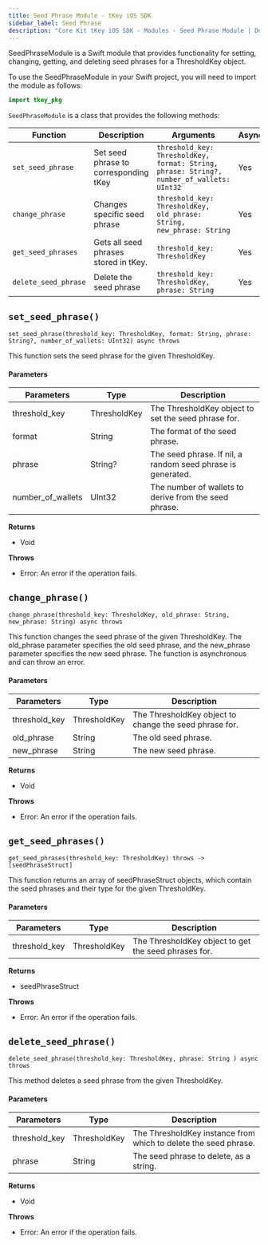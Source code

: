 ```yaml
---
title: Seed Phrase Module - tKey iOS SDK
sidebar_label: Seed Phrase
description: "Core Kit tKey iOS SDK - Modules - Seed Phrase Module | Documentation - Web3Auth"
---
```


SeedPhraseModule is a Swift module that provides functionality for setting, changing, getting, and
deleting seed phrases for a ThresholdKey object.

To use the SeedPhraseModule in your Swift project, you will need to import the module as follows:

```swift
import tkey_pkg
```

`SeedPhraseModule` is a class that provides the following methods:

| Function             | Description                           | Arguments                                                                                 | Async | return                |
| -------------------- | ------------------------------------- | ----------------------------------------------------------------------------------------- | ----- | --------------------- |
| `set_seed_phrase`    | Set seed phrase to corresponding tKey | `threshold_key: ThresholdKey, format: String, phrase: String?, number_of_wallets: UInt32` | Yes   | `void`                |
| `change_phrase`      | Changes specific seed phrase          | `threshold_key: ThresholdKey, old_phrase: String, new_phrase: String`                     | Yes   | `void`                |
| `get_seed_phrases`   | Gets all seed phrases stored in tKey. | `threshold_key: ThresholdKey`                                                             | Yes   | `[seedPhraseStruct] ` |
| `delete_seed_phrase` | Delete the seed phrase                | `threshold_key: ThresholdKey, phrase: String`                                             | Yes   | `void`                |

## `set_seed_phrase()`

`set_seed_phrase(threshold_key: ThresholdKey, format: String, phrase: String?, number_of_wallets: UInt32) async throws`

This function sets the seed phrase for the given ThresholdKey.

#### Parameters

| Parameters        | Type         | Description                                                 |
| ----------------- | ------------ | ----------------------------------------------------------- |
| threshold_key     | ThresholdKey | The ThresholdKey object to set the seed phrase for.         |
| format            | String       | The format of the seed phrase.                              |
| phrase            | String?      | The seed phrase. If nil, a random seed phrase is generated. |
| number_of_wallets | UInt32       | The number of wallets to derive from the seed phrase.       |

**Returns**

- Void

**Throws**

- Error: An error if the operation fails.

## `change_phrase()`

`change_phrase(threshold_key: ThresholdKey, old_phrase: String, new_phrase: String) async throws`

This function changes the seed phrase of the given ThresholdKey. The old_phrase parameter specifies
the old seed phrase, and the new_phrase parameter specifies the new seed phrase. The function is
asynchronous and can throw an error.

#### Parameters

| Parameters    | Type         | Description                                            |
| ------------- | ------------ | ------------------------------------------------------ |
| threshold_key | ThresholdKey | The ThresholdKey object to change the seed phrase for. |
| old_phrase    | String       | The old seed phrase.                                   |
| new_phrase    | String       | The new seed phrase.                                   |

**Returns**

- Void

**Throws**

- Error: An error if the operation fails.

## `get_seed_phrases()`

`get_seed_phrases(threshold_key: ThresholdKey) throws -> [seedPhraseStruct]`

This function returns an array of seedPhraseStruct objects, which contain the seed phrases and their
type for the given ThresholdKey.

#### Parameters

| Parameters    | Type         | Description                                          |
| ------------- | ------------ | ---------------------------------------------------- |
| threshold_key | ThresholdKey | The ThresholdKey object to get the seed phrases for. |

**Returns**

- seedPhraseStruct

**Throws**

- Error: An error if the operation fails.

## `delete_seed_phrase()`

`delete_seed_phrase(threshold_key: ThresholdKey, phrase: String ) async throws`

This method deletes a seed phrase from the given ThresholdKey.

#### Parameters

| Parameters    | Type         | Description                                                     |
| ------------- | ------------ | --------------------------------------------------------------- |
| threshold_key | ThresholdKey | The ThresholdKey instance from which to delete the seed phrase. |
| phrase        | String       | The seed phrase to delete, as a string.                         |

**Returns**

- Void

**Throws**

- Error: An error if the operation fails.
